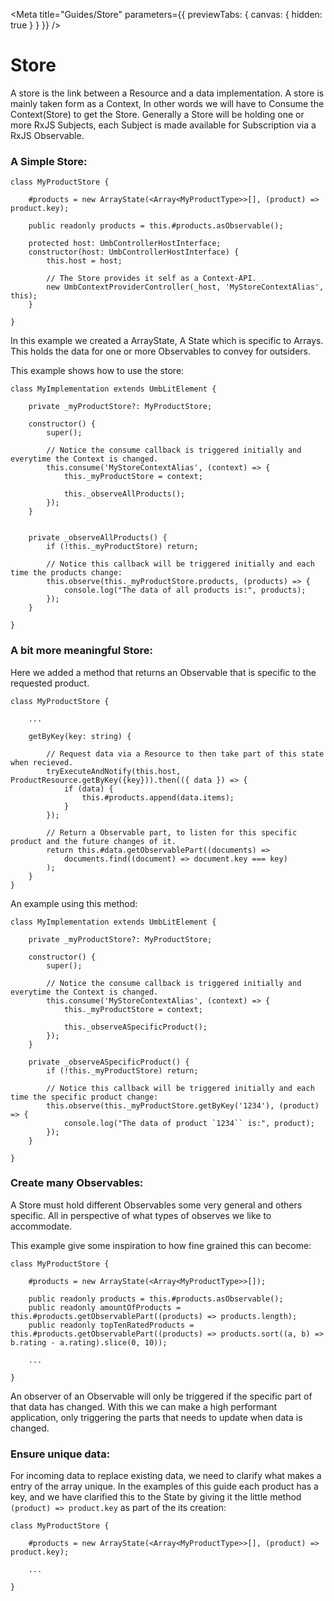 
<Meta title="Guides/Store" parameters={{ previewTabs: { canvas: { hidden: true } } }} />

# Store


A store is the link between a Resource and a data implementation. A store is mainly taken form as a Context, In other words we will have to Consume the Context(Store) to get the Store.
Generally a Store will be holding one or more RxJS Subjects, each Subject is made available for Subscription via a RxJS Observable.

### A Simple Store:

````
class MyProductStore {

	#products = new ArrayState(<Array<MyProductType>>[], (product) => product.key);

	public readonly products = this.#products.asObservable();

	protected host: UmbControllerHostInterface;
	constructor(host: UmbControllerHostInterface) {
		this.host = host;

		// The Store provides it self as a Context-API.
		new UmbContextProviderController(_host, 'MyStoreContextAlias', this);
	}

}
````

In this example we created a ArrayState, A State which is specific to Arrays.
This holds the data for one or more Observables to convey for outsiders.

This example shows how to use the store:

````
class MyImplementation extends UmbLitElement {

	private _myProductStore?: MyProductStore;

	constructor() {
		super();

		// Notice the consume callback is triggered initially and everytime the Context is changed.
		this.consume('MyStoreContextAlias', (context) => {
			this._myProductStore = context;

			this._observeAllProducts();
		});
	}


	private _observeAllProducts() {
		if (!this._myProductStore) return;

		// Notice this callback will be triggered initially and each time the products change:
		this.observe(this._myProductStore.products, (products) => {
			console.log("The data of all products is:", products);
		});
	}

}
````




### A bit more meaningful Store:

Here we added a method that returns an Observable that is specific to the requested product.

````
class MyProductStore {

	...

	getByKey(key: string) {

		// Request data via a Resource to then take part of this state when recieved.
		tryExecuteAndNotify(this.host, ProductResource.getByKey({key})).then(({ data }) => {
			if (data) {
				this.#products.append(data.items);
			}
		});

		// Return a Observable part, to listen for this specific product and the future changes of it.
		return this.#data.getObservablePart((documents) =>
			documents.find((document) => document.key === key)
		);
	}
}
````


An example using this method:

````
class MyImplementation extends UmbLitElement {

	private _myProductStore?: MyProductStore;

	constructor() {
		super();

		// Notice the consume callback is triggered initially and everytime the Context is changed.
		this.consume('MyStoreContextAlias', (context) => {
			this._myProductStore = context;

			this._observeASpecificProduct();
		});
	}

	private _observeASpecificProduct() {
		if (!this._myProductStore) return;

		// Notice this callback will be triggered initially and each time the specific product change:
		this.observe(this._myProductStore.getByKey('1234'), (product) => {
			console.log("The data of product `1234`` is:", product);
		});
	}

}
````



### Create many Observables:

A Store must hold different Observables some very general and others specific. All in perspective of what types of observes we like to accommodate.

This example give some inspiration to how fine grained this can become:

````
class MyProductStore {

	#products = new ArrayState(<Array<MyProductType>>[]);

	public readonly products = this.#products.asObservable();
	public readonly amountOfProducts = this.#products.getObservablePart((products) => products.length);
	public readonly topTenRatedProducts = this.#products.getObservablePart((products) => products.sort((a, b) => b.rating - a.rating).slice(0, 10));

	...

}
````

An observer of an Observable will only be triggered if the specific part of that data has changed.
With this we can make a high performant application, only triggering the parts that needs to update when data is changed.




### Ensure unique data:

For incoming data to replace existing data, we need to clarify what makes a entry of the array unique.
In the examples of this guide each product has a key, and we have clarified this to the State by giving it the little method `(product) => product.key` as part of the its creation:

````
class MyProductStore {

	#products = new ArrayState(<Array<MyProductType>>[], (product) => product.key);

	...

}
````
